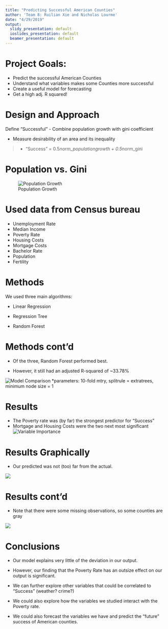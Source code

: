 ```yaml
---
title: "Predicting Successful American Counties"
author: 'Team 8: Ruilian Xie and Nicholas Lourme'
date: "4/29/2019"
output:
  slidy_presentation: default
  ioslides_presentation: default
  beamer_presentation: default
---
```


Project Goals:
========================================================

- Predict the successful American Counties
- Understand what variables makes some Counties more successful
- Create a useful model for forecasting
- Get a high adj. R squared!


Design and Approach
========================================================

Define "Successful"
- Combine population growth with gini coefficient
  
- Measure desirability of an area and its inequality

>- "Success" = 0.5*norm_populationgrowth + 0.5*norm_gini 


Population vs. Gini
========================================================

![Population Growth](populationgrowth.png)


Used data from Census bureau
========================================================

- Unemployment Rate
- Median Income
- Poverty Rate
- Housing Costs
- Mortgage Costs
- Bachelor Rate
- Population
- Fertility


Methods
========================================================
We used three main algorithms:

- Linear Regression

- Regression Tree

- Random Forest


Methods cont'd
========================================================
 - Of the three, Random Forest performed best.

 - However, it still had an adjusted R-squared of ~33.78%

![Model Comparison](model_comparison.png)
*parameters: 10-fold mtry, splitrule = extratrees, 
minimum node size  = 1


Results
========================================================
 - The Poverty rate was (by far) the strongest predictor for "Success"
  - Mortgage and Housing Costs were the two next most significant
  ![Variable Importance](variable_importantce.png)
  
Results Graphically
========================================================
- Our predicted was not (too) far from the actual.


![](Massachusetts.png)


Results cont'd
========================================================

- Note that there were some missing observations, so some counties are gray


![](Arizona.png)


Conclusions
========================================================
- Our model explains very little of the deviation in our output.

- However, our finding that the Poverty Rate has an outsize
  effect on our output is significant.
  
- We can further explore other variables that could be correlated to "Success" (weather? crime?)

- We could also explore how the variables we studied interact with the Poverty rate. 

- We could also forecast the variables we have and predict the "future" success of American counties.
